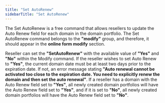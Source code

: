 ```yaml
---
title: "Set AutoRenew"
sidebarTitle: "Set AutoRenew"
---
```


The Set AutoRenew is a free command that allows resellers to update the Auto Renew field for each domain in the domain portfolio.
The Set AutoRenew command belongs to the **"modify"** group, and therefore, it should appear in the **online form modify** section.

Reseller can set the **"SetAutoRenew"** with the available value of **"Yes"** and **"No"** within the Modify command.
<Note>If the reseller wishes to set Auto Renew to **"Yes"**, the current domain date must be at least two days prior to the expiration date. If not, an error message stating **"Auto renewal cannot be activated too close to the expiration date. You need to explicitly renew the domain and then set the auto renewal"**. </Note>
<Note>If a reseller has a domain with the Auto Renew field set to **"Yes"**, all newly created domain portfolios will have the Auto Renew field set to **"Yes"**, and if it is set to **"No"**, all newly created domain portfolios will have the Auto Renew field set to **"No"**.</Note>